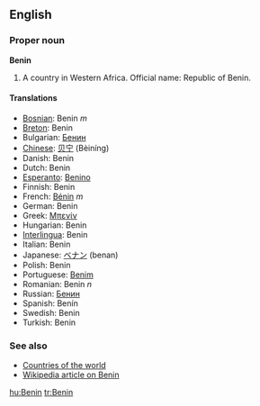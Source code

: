 ==English==
===Proper noun===
'''Benin'''

#A country in Western Africa. Official name: Republic of Benin.

====Translations====
*[[Bosnian]]: Benin ''m''
*[[Breton]]: Benin
*Bulgarian: [[Бенин]]
*[[Chinese]]: [[贝宁]] (Bèiníng)
*Danish: Benin
*Dutch: Benin
*[[Esperanto]]: [[Benino]]
*Finnish: Benin
*French: [[Bénin]] ''m''
*German: Benin
*Greek: [[Μπενίν]]
*Hungarian: Benin
*[[Interlingua]]: Benin
*Italian: Benin
*Japanese: [[ベナン]] (benan)
*Polish: Benin
*Portuguese: [[Benim]]
*Romanian: Benin ''n''
*Russian: [[Бенин]]
*Spanish: Benín
*Swedish: Benin
*Turkish: Benin

===See also===
*[[Countries of the world]]
*[[w:Benin|Wikipedia article on Benin]]

[[hu:Benin]]
[[tr:Benin]]